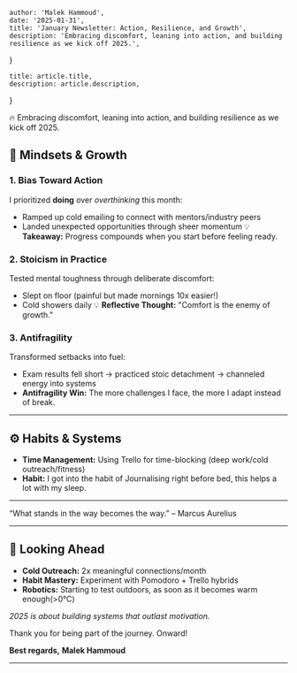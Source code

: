 
    author: 'Malek Hammoud',
    date: '2025-01-31',
    title: 'January Newsletter: Action, Resilience, and Growth',
    description: 'Embracing discomfort, leaning into action, and building resilience as we kick off 2025.',
}

    title: article.title,
    description: article.description,
}

<div style={{ padding: '20px', backgroundColor: '#f9f9f9', borderRadius: '8px', marginBottom: '20px' }}>
    🔥 Embracing discomfort, leaning into action, and building resilience as we kick off 2025.
</div>

## 🧠 Mindsets & Growth

### 1. Bias Toward Action
I prioritized **doing** over *overthinking* this month:
- Ramped up cold emailing to connect with mentors/industry peers
- Landed unexpected opportunities through sheer momentum
💡 **Takeaway:** Progress compounds when you start before feeling ready.

### 2. Stoicism in Practice
Tested mental toughness through deliberate discomfort:
- Slept on floor (painful but made mornings 10x easier!)
- Cold showers daily
💡 **Reflective Thought:** "Comfort is the enemy of growth."

### 3. Antifragility
Transformed setbacks into fuel:
- Exam results fell short → practiced stoic detachment → channeled energy into systems
- **Antifragility Win:** The more challenges I face, the more I adapt instead of break.

---

## ⚙️ Habits & Systems
- **Time Management:** Using Trello for time-blocking (deep work/cold outreach/fitness)
- **Habit:** I got into the habit of Journalising right before bed, this helps a lot with my sleep.

---

<div style={{ padding: '20px', backgroundColor: '#f9f9f9', borderRadius: '8px', marginBottom: '20px' }}>
    “What stands in the way becomes the way.” – Marcus Aurelius
</div>

---

## 🚀 Looking Ahead
- **Cold Outreach:** 2x meaningful connections/month
- **Habit Mastery:** Experiment with Pomodoro + Trello hybrids
- **Robotics:**  Starting to test outdoors, as soon as it becomes warm enough(>0°C)

*2025 is about building systems that outlast motivation.*

Thank you for being part of the journey. Onward!

**Best regards,**
**Malek Hammoud**

---
